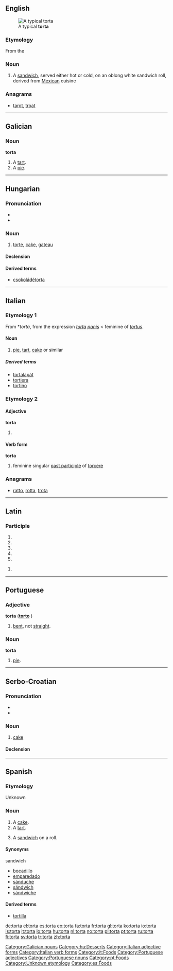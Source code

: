 ==English==
[[File:TORTA DE HUEVO.jpg|thumb|A typical '''torta''']]

===Etymology===

From the {{etyl|es}} {{term|lang=es|torta}}

===Noun===
{{en-noun}}

# A [[sandwich]], served either hot or cold, on an oblong white sandwich roll, derived from [[Mexican]] cuisine

===Anagrams===
* [[tarot#English|tarot]], [[troat#English|troat]]

----

==Galician==

===Noun===
'''torta''' {{f}}

# A [[tart]].
# A [[pie]].

[[Category:Galician nouns]]

----

==Hungarian==

===Pronunciation===
* {{IPA|/ˈtortɒ/|lang=hu}}
* {{hyphenation|tor|ta}}

===Noun===
{{hu-noun|pl=torták}}

# [[torte]], [[cake]], [[gateau]]

====Declension====
{{hu-decl-k-back|tort|á}}{{hu-pos-tok|tortá}}

====Derived terms====
* [[csokoládétorta]]

[[Category:hu:Desserts]]

----

==Italian==

===Etymology 1===
From {{etyl|VL.|it}} *''torta'', from the expression ''[[torta]]'' ''[[panis]]'' < feminine of {{etyl|la|it}} ''[[tortus]]''.

====Noun====
{{it-noun|tort|f|a|e}}

# [[pie]], [[tart]], [[cake]] or similar

=====Derived terms=====
* [[tortalapát]]
* [[tortiera]]
* [[tortino]]

===Etymology 2===

====Adjective====
'''torta''' {{s}}

# {{feminine of|torto#Adjective|torto}}

====Verb form====
'''torta'''

# feminine singular [[past participle]] of [[torcere]]

===Anagrams===
* [[ratto#Italian|ratto]], [[rotta#Italian|rotta]], [[trota#Italian|trota]]

[[Category:Italian adjective forms]]
[[Category:Italian verb forms]]
[[Category:it:Foods]]

----

==Latin==

===Participle===
{{la-part-form|torta}}

# {{inflection of|tortus|tortus|nom|f|s|lang=la}}
# {{inflection of|tortus|tortus|nom|n|p|lang=la}}
# {{inflection of|tortus|tortus|acc|n|p|lang=la}}
# {{inflection of|tortus|tortus|voc|f|s|lang=la}}
# {{inflection of|tortus|tortus|voc|n|p|lang=la}}

{{la-part-form|tortā}}

# {{inflection of|tortus|tortus|abl|f|s|lang=la}}
{{count page|[[Wiktionary:Page count]]}}

----

==Portuguese==

===Adjective===
'''torta''' {{f}} ('''[[torto]]''' {{m}})

# [[bent]], not [[straight]].

===Noun===
'''torta''' {{f}}

# [[pie]].

[[Category:Portuguese adjectives]]
[[Category:Portuguese nouns]]
[[Category:pt:Foods]]

----

==Serbo-Croatian==

===Pronunciation===
* {{IPA|/tôːrta/|lang=sh}}
* {{hyphenation|tor|ta}}

===Noun===
{{sh-noun|g=f|head=tȏrta|r|торта|то̑рта}}

# [[cake]]

====Declension====
{{sh-decl-noun
|tȏrta|torte
|torte|tȍrātā / tȏrtī
|torti|tortama
|tortu|torte
|torto|torte
|torti|tortama
|tortom|tortama
}}

----

==Spanish==

===Etymology===
Unknown

===Noun===
{{es-noun-f}}

# A [[cake]].
# A [[tart]].
# {{context|Mexico}} A [[sandwich]] on a roll.

====Synonyms====
;sandwich
* [[bocadillo]] {{m}}
* [[emparedado]] {{m}}
* [[sánduche]] {{m}}
* [[sándwich]] {{m}}
* [[sándwiche]] {{m}}

====Derived terms====
* [[tortilla]] {{f}}

[[Category:Unknown etymology]]
[[Category:es:Foods]]

[[de:torta]]
[[el:torta]]
[[es:torta]]
[[eo:torta]]
[[fa:torta]]
[[fr:torta]]
[[gl:torta]]
[[ko:torta]]
[[io:torta]]
[[is:torta]]
[[it:torta]]
[[lo:torta]]
[[hu:torta]]
[[nl:torta]]
[[no:torta]]
[[pl:torta]]
[[pt:torta]]
[[ru:torta]]
[[fi:torta]]
[[sv:torta]]
[[tr:torta]]
[[zh:torta]]